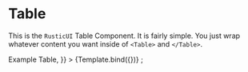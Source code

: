 # Table

This is the `RusticUI` Table Component. It is fairly simple. You just wrap whatever content you want inside of `<Table>` and `</Table>`.


<Meta title="Table" component={Table} />


<Canvas>
  <Story
    name="Table"
    args={{
      children: <h1>Example Table</h1>,
    }}
  >
    {Template.bind({})}
  </Story>
</Canvas>
;
